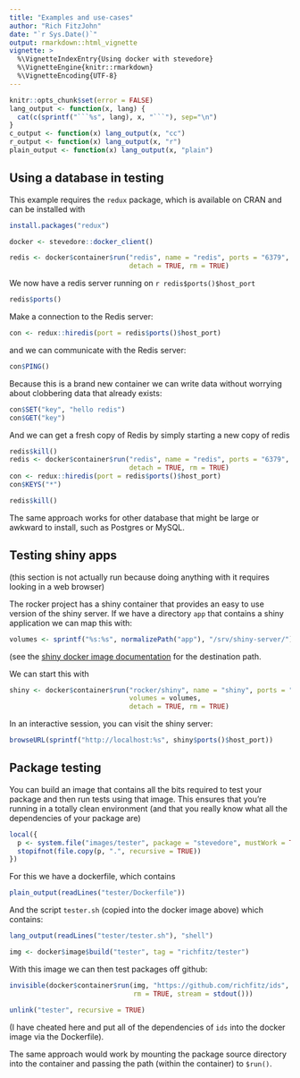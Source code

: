 ```yaml
---
title: "Examples and use-cases"
author: "Rich FitzJohn"
date: "`r Sys.Date()`"
output: rmarkdown::html_vignette
vignette: >
  %\VignetteIndexEntry{Using docker with stevedore}
  %\VignetteEngine{knitr::rmarkdown}
  %\VignetteEncoding{UTF-8}
---
```


``` r
knitr::opts_chunk$set(error = FALSE)
lang_output <- function(x, lang) {
  cat(c(sprintf("```%s", lang), x, "```"), sep="\n")
}
c_output <- function(x) lang_output(x, "cc")
r_output <- function(x) lang_output(x, "r")
plain_output <- function(x) lang_output(x, "plain")
```

## Using a database in testing

This example requires the `redux` package, which is available on
CRAN and can be installed with

```r
install.packages("redux")
```
``` r
docker <- stevedore::docker_client()

redis <- docker$container$run("redis", name = "redis", ports = "6379",
                              detach = TRUE, rm = TRUE)
```

We now have a redis server running on `r redis$ports()$host_port`
``` r
redis$ports()
```

Make a connection to the Redis server:
``` r
con <- redux::hiredis(port = redis$ports()$host_port)
```

and we can communicate with the Redis server:
``` r
con$PING()
```

Because this is a brand new container we can write data without
worrying about clobbering data that already exists:
``` r
con$SET("key", "hello redis")
con$GET("key")
```

And we can get a fresh copy of Redis by simply starting a new copy
of redis
``` r
redis$kill()
redis <- docker$container$run("redis", name = "redis", ports = "6379",
                              detach = TRUE, rm = TRUE)
con <- redux::hiredis(port = redis$ports()$host_port)
con$KEYS("*")

redis$kill()
```

The same approach works for other database that might be large or
awkward to install, such as Postgres or MySQL.

## Testing shiny apps

(this section is not actually run because doing anything with it
requires looking in a web browser)

The rocker project has a shiny container that provides an easy to
use version of the shiny server.  If we have a directory `app`
that contains a shiny application we can map this with:
``` r
volumes <- sprintf("%s:%s", normalizePath("app"), "/srv/shiny-server/")
```

(see the [shiny docker image
documentation](https://hub.docker.com/r/rocker/shiny) for the
destination path.

We can start this with
``` r
shiny <- docker$container$run("rocker/shiny", name = "shiny", ports = "3838",
                              volumes = volumes,
                              detach = TRUE, rm = TRUE)
```

In an interactive session, you can visit the shiny server:
``` r
browseURL(sprintf("http://localhost:%s", shiny$ports()$host_port))
```

## Package testing

You can build an image that contains all the bits required to test
your package and then run tests using that image.  This ensures
that you're running in a totally clean environment (and that you
really know what all the dependencies of your package are)
``` r
local({
  p <- system.file("images/tester", package = "stevedore", mustWork = TRUE)
  stopifnot(file.copy(p, ".", recursive = TRUE))
})
```

For this we have a dockerfile, which contains
``` r
plain_output(readLines("tester/Dockerfile"))
```

And the script `tester.sh` (copied into the docker image above)
which contains:
``` r
lang_output(readLines("tester/tester.sh"), "shell")

img <- docker$image$build("tester", tag = "richfitz/tester")
```

With this image we can then test packages off github:
``` r
invisible(docker$container$run(img, "https://github.com/richfitz/ids",
                               rm = TRUE, stream = stdout()))
```

``` r
unlink("tester", recursive = TRUE)
```

(I have cheated here and put all of the dependencies of `ids` into
the docker image via the Dockerfile).

The same approach would work by mounting the package source
directory into the container and passing the path (within the
container) to `$run()`.
